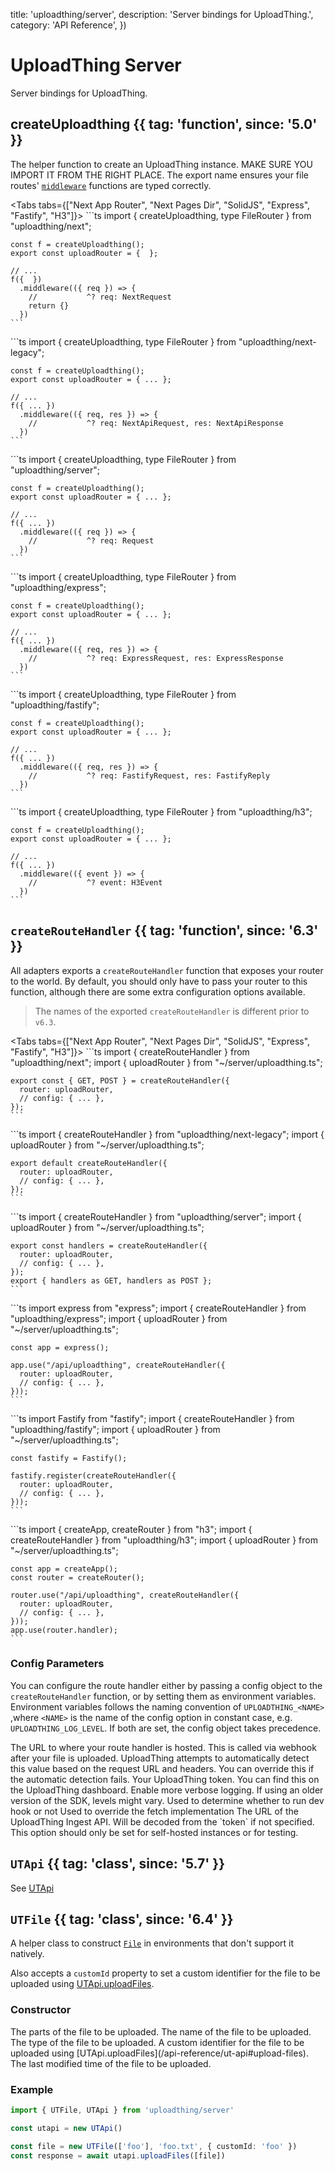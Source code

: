 
  title: 'uploadthing/server',
  description: 'Server bindings for UploadThing.',
  category: 'API Reference',
})

# UploadThing Server

Server bindings for UploadThing.

## createUploadthing {{ tag: 'function', since: '5.0' }}

The helper function to create an UploadThing instance. MAKE SURE YOU IMPORT IT
FROM THE RIGHT PLACE. The export name ensures your file routes' [`middleware`](/api-reference/file-routes#middleware)
functions are typed correctly.

<Tabs tabs={["Next App Router", "Next Pages Dir", "SolidJS", "Express", "Fastify", "H3"]}>
  <Tab>
    ```ts
    import { createUploadthing, type FileRouter } from "uploadthing/next";

    const f = createUploadthing();
    export const uploadRouter = {  };

    // ...
    f({  })
      .middleware(({ req }) => {
        //           ^? req: NextRequest
        return {}
      })
    ```

  </Tab>
  <Tab>
    ```ts
    import { createUploadthing, type FileRouter } from "uploadthing/next-legacy";

    const f = createUploadthing();
    export const uploadRouter = { ... };

    // ...
    f({ ... })
      .middleware(({ req, res }) => {
        //           ^? req: NextApiRequest, res: NextApiResponse
      })
    ```

  </Tab>
  <Tab>
    ```ts
    import { createUploadthing, type FileRouter } from "uploadthing/server";

    const f = createUploadthing();
    export const uploadRouter = { ... };

    // ...
    f({ ... })
      .middleware(({ req }) => {
        //           ^? req: Request
      })
    ```

  </Tab>

  <Tab>
    ```ts
    import { createUploadthing, type FileRouter } from "uploadthing/express";

    const f = createUploadthing();
    export const uploadRouter = { ... };

    // ...
    f({ ... })
      .middleware(({ req, res }) => {
        //           ^? req: ExpressRequest, res: ExpressResponse
      })
    ```

  </Tab>

  <Tab>
    ```ts
    import { createUploadthing, type FileRouter } from "uploadthing/fastify";

    const f = createUploadthing();
    export const uploadRouter = { ... };

    // ...
    f({ ... })
      .middleware(({ req, res }) => {
        //           ^? req: FastifyRequest, res: FastifyReply
      })
    ```

  </Tab>

  <Tab>
    ```ts
    import { createUploadthing, type FileRouter } from "uploadthing/h3";

    const f = createUploadthing();
    export const uploadRouter = { ... };

    // ...
    f({ ... })
      .middleware(({ event }) => {
        //           ^? event: H3Event
      })
    ```

  </Tab>
</Tabs>

## `createRouteHandler` {{ tag: 'function', since: '6.3' }}

All adapters exports a `createRouteHandler` function that exposes your router to
the world. By default, you should only have to pass your router to this
function, although there are some extra configuration options available.

> The names of the exported `createRouteHandler` is different prior to `v6.3`.

<Tabs tabs={["Next App Router", "Next Pages Dir", "SolidJS", "Express", "Fastify", "H3"]}>
  <Tab>
    ```ts
    import { createRouteHandler } from "uploadthing/next";
    import { uploadRouter } from "~/server/uploadthing.ts";

    export const { GET, POST } = createRouteHandler({
      router: uploadRouter,
      // config: { ... },
    });
    ```

  </Tab>
  <Tab>
    ```ts
    import { createRouteHandler } from "uploadthing/next-legacy";
    import { uploadRouter } from "~/server/uploadthing.ts";

    export default createRouteHandler({
      router: uploadRouter,
      // config: { ... },
    });
    ```

  </Tab>
  <Tab>
    ```ts
    import { createRouteHandler } from "uploadthing/server";
    import { uploadRouter } from "~/server/uploadthing.ts";

    export const handlers = createRouteHandler({
      router: uploadRouter,
      // config: { ... },
    });
    export { handlers as GET, handlers as POST };
    ```

  </Tab>

  <Tab>
    ```ts
    import express from "express";
    import { createRouteHandler } from "uploadthing/express";
    import { uploadRouter } from "~/server/uploadthing.ts";

    const app = express();

    app.use("/api/uploadthing", createRouteHandler({
      router: uploadRouter,
      // config: { ... },
    }));
    ```

  </Tab>

  <Tab>
    ```ts
    import Fastify from "fastify";
    import { createRouteHandler } from "uploadthing/fastify";
    import { uploadRouter } from "~/server/uploadthing.ts";

    const fastify = Fastify();

    fastify.register(createRouteHandler({
      router: uploadRouter,
      // config: { ... },
    }));
    ```

  </Tab>

  <Tab>
    ```ts
    import { createApp, createRouter } from "h3";
    import { createRouteHandler } from "uploadthing/h3";
    import { uploadRouter } from "~/server/uploadthing.ts";

    const app = createApp();
    const router = createRouter();

    router.use("/api/uploadthing", createRouteHandler({
      router: uploadRouter,
      // config: { ... },
    }));
    app.use(router.handler);
    ```

  </Tab>
</Tabs>

### Config Parameters

You can configure the route handler either by passing a config object to the
`createRouteHandler` function, or by setting them as environment variables.
Environment variables follows the naming convention of `UPLOADTHING_<NAME>`
,where `<NAME>` is the name of the config option in constant case, e.g.
`UPLOADTHING_LOG_LEVEL`. If both are set, the config object takes precedence.

<Properties>
  <Property name="callbackUrl" type="string" since="6.0">
    The URL to where your route handler is hosted. This is called via webhook
    after your file is uploaded. UploadThing attempts to automatically detect
    this value based on the request URL and headers. You can override this if
    the automatic detection fails.
  </Property>
  <Property
    name="token"
    type="string"
    since="7.0"
    defaultValue="env.UPLOADTHING_TOKEN"
  >
    Your UploadThing token. You can find this on the UploadThing dashboard.
  </Property>
  <Property
    name="logLevel"
    type="Error | Warning | Info | Debug | Trace"
    since="7.0"
    defaultValue="Info"
  >
    Enable more verbose logging.
    <Note>If using an older version of the SDK, levels might vary.</Note>
  </Property>
  <Property
    name="isDev"
    type="boolean"
    since="6.3"
    defaultValue="env.NODE_ENV === 'development'"
  >
    Used to determine whether to run dev hook or not
  </Property>
  <Property
    name="fetch"
    type="FetchEsque"
    since="6.3"
    defaultValue="globalThis.fetch"
  >
    Used to override the fetch implementation
  </Property>
  <Property name="ingestUrl" type="string" since="7.0">
    The URL of the UploadThing Ingest API. Will be decoded from the `token` if
    not specified.
    <Note>
      This option should only be set for self-hosted instances or for testing.
    </Note>
  </Property>
</Properties>

## `UTApi` {{ tag: 'class', since: '5.7' }}

See [UTApi](/api-reference/ut-api)

## `UTFile` {{ tag: 'class', since: '6.4' }}

A helper class to construct [`File`](https://developer.mozilla.org/en-US/docs/Web/API/File) in environments that don't support it natively.

Also accepts a `customId` property to set a custom identifier for the file to be uploaded using [UTApi.uploadFiles](/api-reference/ut-api#upload-files).

### Constructor

<Properties>
  <Property name="parts" type="BlobPart[]" required>
    The parts of the file to be uploaded.
  </Property>
  <Property name="name" type="string" required>
    The name of the file to be uploaded.
  </Property>
  <Property name="opts.type" type="string" since="6.4">
    The type of the file to be uploaded.
  </Property>
  <Property name="opts.customId" type="string" since="6.4">
    A custom identifier for the file to be uploaded using
    [UTApi.uploadFiles](/api-reference/ut-api#upload-files).
  </Property>
  <Property name="opts.lastModified" type="number" since="6.4">
    The last modified time of the file to be uploaded.
  </Property>
</Properties>

### Example

```ts
import { UTFile, UTApi } from 'uploadthing/server'

const utapi = new UTApi()

const file = new UTFile(['foo'], 'foo.txt', { customId: 'foo' })
const response = await utapi.uploadFiles([file])
```
